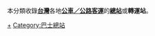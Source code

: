 {{noteTA|G1=Transport}}
本分類收錄'''[[台灣|台灣]]'''各地'''[[台灣汽車客運|公車／公路客運]]'''的'''[[巴士總站|總站]]'''或'''轉運站'''。
[[Category:台灣汽車客運車站|+]]
[[Category:巴士總站|Category:巴士總站]]